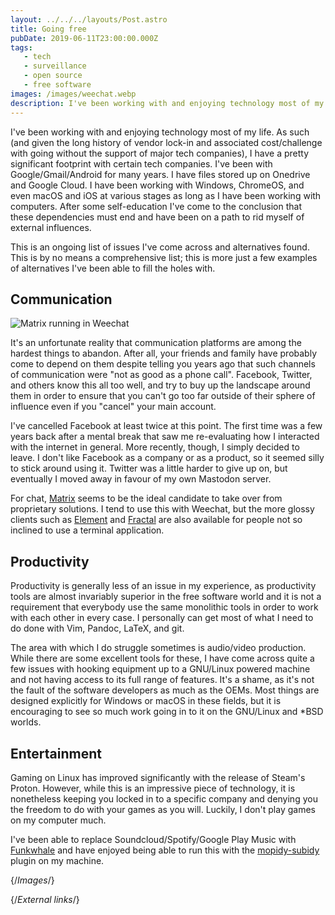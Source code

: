 ```yaml
---
layout: ../../../layouts/Post.astro
title: Going free
pubDate: 2019-06-11T23:00:00.000Z
tags:
   - tech
   - surveillance
   - open source
   - free software
images: /images/weechat.webp
description: I've been working with and enjoying technology most of my life. As such (and given the long history of vendor lock-in and associated cost/challenge with going without the support of major tech companies), I have a pretty significant footprint with certain tech companies.
---
```


I've been working with and enjoying technology most of my life. As such (and given the long history of vendor lock-in and associated cost/challenge with going without the support of major tech companies), I have a pretty significant footprint with certain tech companies. I've been with Google/Gmail/Android for many years. I have files stored up on Onedrive and Google Cloud. I have been working with Windows, ChromeOS, and even macOS and iOS at various stages as long as I have been working with computers. After some self-education I've come to the conclusion that these dependencies must end and have been on a path to rid myself of external influences.

This is an ongoing list of issues I've come across and alternatives found. This is by no means a comprehensive list; this is more just a few examples of alternatives I've been able to fill the holes with.

## Communication

![Matrix running in Weechat][weechat]

It's an unfortunate reality that communication platforms are among the hardest things to abandon. After all, your friends and family have probably come to depend on them despite telling you years ago that such channels of communication were "not as good as a phone call". Facebook, Twitter, and others know this all too well, and try to buy up the landscape around them in order to ensure that you can't go too far outside of their sphere of influence even if you "cancel" your main account.

I've cancelled Facebook at least twice at this point. The first time was a few years back after a mental break that saw me re-evaluating how I interacted with the internet in general. More recently, though, I simply decided to leave. I don't like Facebook as a company or as a product, so it seemed silly to stick around using it. Twitter was a little harder to give up on, but eventually I moved away in favour of my own Mastodon server.

For chat, [Matrix][matrix] seems to be the ideal candidate to take over from proprietary solutions. I tend to use this with Weechat, but the more glossy clients such as [Element][element] and [Fractal][fractal] are also available for people not so inclined to use a terminal application.

## Productivity

Productivity is generally less of an issue in my experience, as productivity tools are almost invariably superior in the free software world and it is not a requirement that everybody use the same monolithic tools in order to work with each other in every case. I personally can get most of what I need to do done with Vim, Pandoc, LaTeX, and git.

The area with which I do struggle sometimes is audio/video production. While there are some excellent tools for these, I have come across quite a few issues with hooking equipment up to a GNU/Linux powered machine and not having access to its full range of features. It's a shame, as it's not the fault of the software developers as much as the OEMs. Most things are designed explicitly for Windows or macOS in these fields, but it is encouraging to see so much work going in to it on the GNU/Linux and *BSD worlds.

## Entertainment

Gaming on Linux has improved significantly with the release of Steam's Proton. However, while this is an impressive piece of technology, it is nonetheless keeping you locked in to a specific company and denying you the freedom to do with your games as you will. Luckily, I don't play games on my computer much.

I've been able to replace Soundcloud/Spotify/Google Play Music with [Funkwhale][funkwhale] and have enjoyed being able to run this with the [mopidy-subidy][mopidy-subidy] plugin on my machine.

{/*Images*/}

[weechat]: /images/weechat.webp

{/*External links*/}

[element]: https://element.io
[fractal]: https://wiki.gnome.org/Apps/Fractal
[funkwhale]: https://funkwhale.audio
[matrix]: https://matrix.org
[mopidy-subidy]: https://github.com/Prior99/mopidy-subidy
